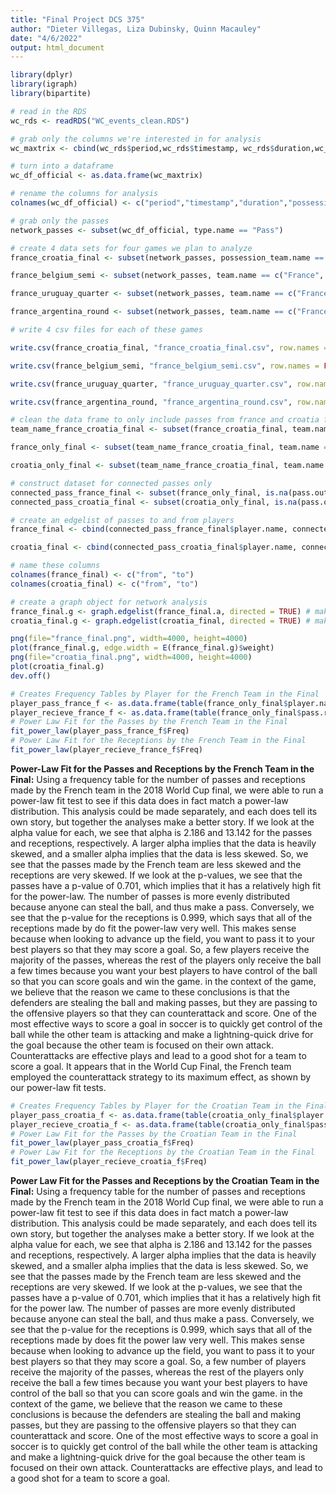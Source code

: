 ```yaml
---
title: "Final Project DCS 375"
author: "Dieter Villegas, Liza Dubinsky, Quinn Macauley"
date: "4/6/2022"
output: html_document
---
```



```r
library(dplyr)
library(igraph)
library(bipartite)
```


```r

# read in the RDS
wc_rds <- readRDS("WC_events_clean.RDS")

# grab only the columns we're interested in for analysis
wc_maxtrix <- cbind(wc_rds$period,wc_rds$timestamp, wc_rds$duration,wc_rds$possession_team.name,wc_rds$type.name,wc_rds$player.name,wc_rds$team.name,wc_rds$pass.length,wc_rds$pass.recipient.name,wc_rds$pass.outcome.name,wc_rds$ball_receipt.outcome.name,wc_rds$match_id,wc_rds$location.x,wc_rds$location.y,wc_rds$pass.end_location.x,wc_rds$pass.end_location.y)

# turn into a dataframe
wc_df_official <- as.data.frame(wc_maxtrix)

# rename the columns for analysis
colnames(wc_df_official) <- c("period","timestamp","duration","possession_team.name","type.name","player.name","team.name","pass.length","pass.recipient.name","pass.outcome.name","ball_receipt.outcome.name","match_id","location.x","location.y","pass.end_location.x","pass.end_location.y")

# grab only the passes
network_passes <- subset(wc_df_official, type.name == "Pass")

# create 4 data sets for four games we plan to analyze
france_croatia_final <- subset(network_passes, possession_team.name == c("France", "Croatia"))

france_belgium_semi <- subset(network_passes, team.name == c("France", "Belgium"))

france_uruguay_quarter <- subset(network_passes, team.name == c("France", "Uruguay"))

france_argentina_round <- subset(network_passes, team.name == c("France", "Argentina"))

# write 4 csv files for each of these games

write.csv(france_croatia_final, "france_croatia_final.csv", row.names = FALSE)

write.csv(france_belgium_semi, "france_belgium_semi.csv", row.names = FALSE)

write.csv(france_uruguay_quarter, "france_uruguay_quarter.csv", row.names = FALSE)

write.csv(france_argentina_round, "france_argentina_round.csv", row.names = FALSE)

```

```r
# clean the data frame to only include passes from france and croatia final
team_name_france_croatia_final <- subset(france_croatia_final, team.name == c("France", "Croatia"))

france_only_final <- subset(team_name_france_croatia_final, team.name == "France")

croatia_only_final <- subset(team_name_france_croatia_final, team.name == "Croatia")

# construct dataset for connected passes only 
connected_pass_france_final <- subset(france_only_final, is.na(pass.outcome.name))
connected_pass_croatia_final <- subset(croatia_only_final, is.na(pass.outcome.name))

# create an edgelist of passes to and from players
france_final <- cbind(connected_pass_france_final$player.name, connected_pass_france_final$pass.recipient.name)

croatia_final <- cbind(connected_pass_croatia_final$player.name, connected_pass_croatia_final$pass.recipient.name)

# name these columns
colnames(france_final) <- c("from", "to")
colnames(croatia_final) <- c("from", "to")
```

```r


# create a graph object for network analysis
france_final.g <- graph.edgelist(france_final.a, directed = TRUE) # makes a graph object
croatia_final.g <- graph.edgelist(croatia_final, directed = TRUE) # makes a graph object

png(file="france_final.png", width=4000, height=4000)
plot(france_final.g, edge.width = E(france_final.g)$weight)
png(file="croatia_final.png", width=4000, height=4000)
plot(croatia_final.g)
dev.off()
```

```r
# Creates Frequency Tables by Player for the French Team in the Final
player_pass_france_f <- as.data.frame(table(france_only_final$player.name))
player_recieve_france_f <- as.data.frame(table(france_only_final$pass.recipient.name))
# Power Law Fit for the Passes by the French Team in the Final
fit_power_law(player_pass_france_f$Freq)
# Power Law Fit for the Receptions by the French Team in the Final
fit_power_law(player_recieve_france_f$Freq)
```

**Power-Law Fit for the Passes and Receptions by the French Team in the Final:** Using a frequency table for the number of passes and receptions made by the French team in the 2018 World Cup final, we were able to run a power-law fit test to see if this data does in fact match a power-law distribution. This analysis could be made separately, and each does tell its own story, but together the analyses make a better story. If we look at the alpha value for each, we see that alpha is 2.186 and 13.142 for the passes and receptions, respectively. A larger alpha implies that the data is heavily skewed, and a smaller alpha implies that the data is less skewed. So, we see that the passes made by the French team are less skewed and the receptions are very skewed. If we look at the p-values, we see that the passes have a p-value of 0.701, which implies that it has a relatively high fit for the power-law. The number of passes is more evenly distributed because anyone can steal the ball, and thus make a pass. Conversely, we see that the p-value for the receptions is 0.999, which says that all of the receptions made by do fit the power-law very well. This makes sense because when looking to advance up the field, you want to pass it to your best players so that they may score a goal. So, a few players receive the majority of the passes, whereas the rest of the players only receive the ball a few times because you want your best players to have control of the ball so that you can score goals and win the game. in the context of the game, we believe that the reason we came to these conclusions is that the defenders are stealing the ball and making passes, but they are passing to the offensive players so that they can counterattack and score. One of the most effective ways to score a goal in soccer is to quickly get control of the ball while the other team is attacking and make a lightning-quick drive for the goal because the other team is focused on their own attack. Counterattacks are effective plays and lead to a good shot for a team to score a goal. It appears that in the World Cup Final, the French team employed the counterattack strategy to its maximum effect, as shown by our power-law fit tests.

```r
# Creates Frequency Tables by Player for the Croatian Team in the Final
player_pass_croatia_f <- as.data.frame(table(croatia_only_final$player.name))
player_recieve_croatia_f <- as.data.frame(table(croatia_only_final$pass.recipient.name))
# Power Law Fit for the Passes by the Croatian Team in the Final
fit_power_law(player_pass_croatia_f$Freq)
# Power Law Fit for the Receptions by the Croatian Team in the Final
fit_power_law(player_recieve_croatia_f$Freq)
```

**Power Law Fit for the Passes and Receptions by the Croatian Team in the Final:** Using a frequency table for the number of passes and receptions made by the French team in the 2018 World Cup final, we were able to run a power-law fit test to see if this data does in fact match a power-law distribution. This analysis could be made separately, and each does tell its own story, but together the analyses make a better story. If we look at the alpha value for each, we see that alpha is 2.186 and 13.142 for the passes and receptions, respectively. A larger alpha implies that the data is heavily skewed, and a smaller alpha implies that the data is less skewed. So, we see that the passes made by the French team are less skewed and the receptions are very skewed. If we look at the p-values, we see that the passes have a p-value of 0.701, which implies that it has a relatively high fit for the power law. The number of passes are more evenly distributed because anyone can steal the ball, and thus make a pass. Conversely, we see that the p-value for the receptions is 0.999, which says that all of the receptions made by does fit the power law very well. This makes sense because when looking to advance up the field, you want to pass it to your best players so that they may score a goal. So, a few number of players receive the majority of the passes, whereas the rest of the players only receive the ball a few times because you want your best players to have control of the ball so that you can score goals and win the game. in the context of the game, we believe that the reason we came to these conclusions is because the defenders are stealing the ball and making passes, but they are passing to the offensive players so that they can counterattack and score. One of the most effective ways to score a goal in soccer is to quickly get control of the ball while the other team is attacking and make a lightning-quick drive for the goal because the other team is focused on their own attack. Counterattacks are effective plays, and lead to a good shot for a team to score a goal.  

